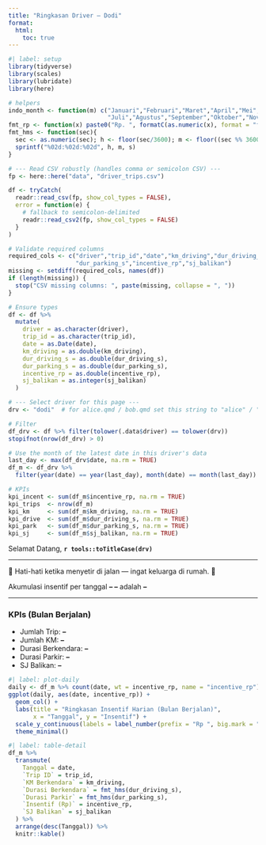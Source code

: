 ```yaml
---
title: "Ringkasan Driver — Dodi"
format:
  html:
    toc: true
---
```



```r
#| label: setup
library(tidyverse)
library(scales)
library(lubridate)
library(here)

# helpers
indo_month <- function(m) c("Januari","Februari","Maret","April","Mei","Juni",
                            "Juli","Agustus","September","Oktober","November","Desember")[as.integer(m)]
fmt_rp <- function(x) paste0("Rp. ", formatC(as.numeric(x), format = "f", big.mark = ".", decimal.mark = ",", digits = 0))
fmt_hms <- function(sec){
  sec <- as.numeric(sec); h <- floor(sec/3600); m <- floor((sec %% 3600)/60); s <- round(sec %% 60)
  sprintf("%02d:%02d:%02d", h, m, s)
}

# --- Read CSV robustly (handles comma or semicolon CSV) ---
fp <- here::here("data", "driver_trips.csv")

df <- tryCatch(
  readr::read_csv(fp, show_col_types = FALSE),
  error = function(e) {
    # fallback to semicolon-delimited
    readr::read_csv2(fp, show_col_types = FALSE)
  }
)

# Validate required columns
required_cols <- c("driver","trip_id","date","km_driving","dur_driving_s",
                   "dur_parking_s","incentive_rp","sj_balikan")
missing <- setdiff(required_cols, names(df))
if (length(missing)) {
  stop("CSV missing columns: ", paste(missing, collapse = ", "))
}

# Ensure types
df <- df %>%
  mutate(
    driver = as.character(driver),
    trip_id = as.character(trip_id),
    date = as.Date(date),
    km_driving = as.double(km_driving),
    dur_driving_s = as.double(dur_driving_s),
    dur_parking_s = as.double(dur_parking_s),
    incentive_rp = as.double(incentive_rp),
    sj_balikan = as.integer(sj_balikan)
  )

# --- Select driver for this page ---
drv <- "dodi"  # for alice.qmd / bob.qmd set this string to "alice" / "bob"

# Filter
df_drv <- df %>% filter(tolower(.data$driver) == tolower(drv))
stopifnot(nrow(df_drv) > 0)

# Use the month of the latest date in this driver's data
last_day <- max(df_drv$date, na.rm = TRUE)
df_m <- df_drv %>%
  filter(year(date) == year(last_day), month(date) == month(last_day))

# KPIs
kpi_incent <- sum(df_m$incentive_rp, na.rm = TRUE)
kpi_trips  <- nrow(df_m)
kpi_km     <- sum(df_m$km_driving, na.rm = TRUE)
kpi_drive  <- sum(df_m$dur_driving_s, na.rm = TRUE)
kpi_park   <- sum(df_m$dur_parking_s, na.rm = TRUE)
kpi_sj     <- sum(df_m$sj_balikan, na.rm = TRUE)
```





Selamat Datang, **`r tools::toTitleCase(drv)`**

---

::: {.well}
🚚 Hati-hati ketika menyetir di jalan — ingat keluarga di rumah. 🏡
:::

::: {.well}
Akumulasi insentif per tanggal **<span id="sum_day">–</span> <span id="sum_month">–</span>** adalah **<span id="kpi_incent">–</span>**
:::

---

### KPIs (Bulan Berjalan)
- Jumlah Trip: **<span id="kpi_trips">–</span>**  
- Jumlah KM: **<span id="kpi_km">–</span>**  
- Durasi Berkendara: **<span id="kpi_drive">–</span>**  
- Durasi Parkir: **<span id="kpi_park">–</span>**  
- SJ Balikan: **<span id="kpi_sj">–</span>**

<!-- CSV parser -->
<script src="https://cdn.jsdelivr.net/npm/papaparse@5.4.1/papaparse.min.js"></script>

<script>
(function () {
  // === CONFIG ===
  const RAW_CSV_URL =
    "https://raw.githubusercontent.com/romanusdd-spec/driver-incentive-site/refs/heads/data-updates/data/driver_trips.csv";

  // Driver name from file name (drivers/dodi.html -> "dodi")
  const path = (location.pathname || "").toLowerCase();
  const m = path.match(/\/drivers\/([^\/]+)\.html$/);
  const DRIVER = m ? m[1] : ""; // "dodi", "alice", "bob", etc.

  // Helpers
  const indoMonth = (i) => ["Januari","Februari","Maret","April","Mei","Juni","Juli","Agustus","September","Oktober","November","Desember"][i];
  const fmtRp = (x) => {
    const n = Math.round(Number(x) || 0);
    return "Rp. " + n.toString().replace(/\B(?=(\d{3})+(?!\d))/g, ".");
  };
  const fmtHMS = (sec) => {
    sec = Math.round(Number(sec) || 0);
    const h = Math.floor(sec / 3600);
    const m = Math.floor((sec % 3600) / 60);
    const s = sec % 60;
    const pad = (z) => String(z).padStart(2, "0");
    return `${pad(h)}:${pad(m)}:${pad(s)}`;
  };

  // Safely set text in a #target if it exists
  function setText(id, val) {
    const el = document.getElementById(id);
    if (el) el.textContent = val;
  }

  // Load + compute
  fetch(RAW_CSV_URL, { cache: "no-store" })
    .then((r) => {
      if (!r.ok) throw new Error("CSV fetch failed: " + r.status);
      return r.text();
    })
    .then((csvText) => new Promise((resolve) => {
      Papa.parse(csvText, {
        header: true,
        skipEmptyLines: true,
        complete: (res) => resolve(res.data)
      });
    }))
    .then((rows) => {
      if (!Array.isArray(rows) || !rows.length) throw new Error("CSV empty");
      // Filter by driver (case-insensitive)
      const drvRows = rows.filter(r => (r.driver || "").toLowerCase() === DRIVER);
      if (!drvRows.length) throw new Error("No rows for driver: " + DRIVER);

      // Convert fields
      const parseDate = (d) => new Date(d); // assuming YYYY-MM-DD in CSV
      drvRows.forEach(r => {
        r._date = parseDate(r.date);
        r._km   = Number(r.km_driving || 0);
        r._drive= Number(r.dur_driving_s || 0);
        r._park = Number(r.dur_parking_s || 0);
        r._inc  = Number(r.incentive_rp || 0);
        r._sj   = Number(r.sj_balikan || 0);
      });

      // Last day available for this driver
      const last = drvRows.reduce((a, b) => (a._date > b._date ? a : b))._date;
      const ly = last.getFullYear(), lm = last.getMonth();

      // Month-to-date filter
      const mtd = drvRows.filter(r => r._date.getFullYear() === ly && r._date.getMonth() === lm);

      // KPIs
      const kpi_trips  = mtd.length;
      const kpi_km     = mtd.reduce((s, r) => s + r._km, 0);
      const kpi_drive  = mtd.reduce((s, r) => s + r._drive, 0);
      const kpi_park   = mtd.reduce((s, r) => s + r._park, 0);
      const kpi_inc    = mtd.reduce((s, r) => s + r._inc, 0);
      const kpi_sj     = mtd.reduce((s, r) => s + r._sj, 0);

      // Paint the page
      setText("sum_day",   String(last.getDate()));
      setText("sum_month", indoMonth(lm));
      setText("kpi_incent", fmtRp(kpi_inc));
      setText("kpi_trips",  kpi_trips);
      setText("kpi_km",     kpi_km.toLocaleString("id-ID"));
      setText("kpi_drive",  fmtHMS(kpi_drive));
      setText("kpi_park",   fmtHMS(kpi_park));
      setText("kpi_sj",     kpi_sj);
    })
    .catch((err) => {
      console.warn("[dashboard live update] fallback to static values:", err);
      // If something goes wrong, your existing static R-rendered values remain visible.
    });
})();
</script>

```r
#| label: plot-daily
daily <- df_m %>% count(date, wt = incentive_rp, name = "incentive_rp")
ggplot(daily, aes(date, incentive_rp)) +
  geom_col() +
  labs(title = "Ringkasan Insentif Harian (Bulan Berjalan)",
       x = "Tanggal", y = "Insentif") +
  scale_y_continuous(labels = label_number(prefix = "Rp ", big.mark = ".", decimal.mark = ",")) +
  theme_minimal()
```



```r
#| label: table-detail
df_m %>%
  transmute(
    Tanggal = date,
    `Trip ID` = trip_id,
    `KM Berkendara` = km_driving,
    `Durasi Berkendara` = fmt_hms(dur_driving_s),
    `Durasi Parkir` = fmt_hms(dur_parking_s),
    `Insentif (Rp)` = incentive_rp,
    `SJ Balikan` = sj_balikan
  ) %>%
  arrange(desc(Tanggal)) %>%
  knitr::kable()
```
